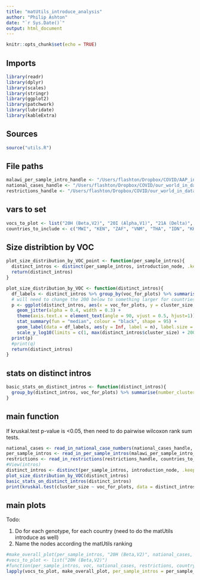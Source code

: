 ```yaml
---
title: "matUtils_introduce_analysis"
author: "Philip Ashton"
date: "`r Sys.Date()`"
output: html_document
---
```


```r
knitr::opts_chunk$set(echo = TRUE)
```

## Imports

```r

library(readr)
library(dplyr)
library(scales)
library(stringr)
library(ggplot2)
library(patchwork)
library(lubridate)
library(kableExtra)

```


## Sources

```r
source("utils.R")
```

## File paths

```r

malawi_per_sample_intro_handle <- "/Users/flashton/Dropbox/COVID/AAP_introductions/results/2022.12.02/malawian_introductions.excl_mwi_dups.txt"
national_cases_handle <- "/Users/flashton/Dropbox/COVID/our_world_in_data/2022.12.05/owid-covid-data.csv"
restrictions_handle <- "/Users/flashton/Dropbox/COVID/our_world_in_data/2022.12.05/international-travel-covid.csv"

```

## vars to set

```r

vocs_to_plot <- list("20H (Beta,V2)", "20I (Alpha,V1)", "21A (Delta)", "21I (Delta)", "21J (Delta)", "21K (Omicron)", "21L (Omicron)", "22A (Omicron)", "22B (Omicron)")
countries_to_include <- c("MWI", "KEN", "ZAF", "VNM", "THA", "IDN", "KHM")

```

## Size distribtion by VOC

```r

plot_size_distribution_by_VOC_point <- function(per_sample_intros){
  distinct_intros <- distinct(per_sample_intros, introduction_node, .keep_all = TRUE)
  return(distinct_intros)
}

plot_size_distribution_by_VOC <- function(distinct_intros){
  df_labels <- distinct_intros %>% group_by(voc_for_plots) %>% summarise(n = paste0("n = ",  n()))
  # will need to change the 200 below to something larger for countries with larger cluster sizes.
  p <- ggplot(distinct_intros, aes(x = voc_for_plots, y = cluster_size, colour = voc_for_plots)) +
    geom_jitter(alpha = 0.4, width = 0.3) + 
    theme(axis.text.x = element_text(angle = 90, vjust = 0.5, hjust=1)) +
    stat_summary(fun = "median", colour = "black", shape = 95) +
    geom_label(data = df_labels, aes(y = Inf, label = n), label.size = 0, fill = NA, vjust = 1) +
    scale_y_log10(limits = c(1, max(distinct_intros$cluster_size) + 200))
  print(p)
  #print(q)
  return(distinct_intros)
}

```

## stats on distinct intros

```r
basic_stats_on_distinct_intros <- function(distinct_intros){
  group_by(distinct_intros, voc_for_plots) %>% summarise(number_clusters = n(), number_genomes = sum(cluster_size), mean_cluster_size = mean(cluster_size, na.rm = TRUE), sd_cluster_size = sd(cluster_size, na.rm = TRUE), median_cluster_size = median(cluster_size, na.rm = TRUE), IQR_cluster_size = IQR(cluster_size, na.rm = TRUE)) %>% kbl() %>% kable_styling()
}
```



## main function

If kruskal.test p-value is <0.05, then need to do pairwise wilcoxon rank sum tests.

```r

national_cases <- read_in_national_case_numbers(national_cases_handle, countries_to_include)
per_sample_intros <- read_in_per_sample_intros(malawi_per_sample_intro_handle, vocs_to_plot)
restrictions <- read_in_restrictions(restrictions_handle, countries_to_include)
#View(intros)
distinct_intros <- distinct(per_sample_intros, introduction_node, .keep_all = TRUE)
plot_size_distribution_by_VOC(distinct_intros)
basic_stats_on_distinct_intros(distinct_intros)
print(kruskal.test(cluster_size ~ voc_for_plots, data = distinct_intros))

```

## main plots

Todo:

1. Do for each genotype, for each country (need to do the matUtils introduce as well)
2. Name the nodes according the matUtils ranking

```r

#make_overall_plot(per_sample_intros, "20H (Beta,V2)", national_cases, restrictions, "MWI")
#vocs_to_plot <- list("20H (Beta,V2)")
#function(per_sample_intros, voc, national_cases, restrictions, country_iso)
lapply(vocs_to_plot, make_overall_plot, per_sample_intros = per_sample_intros, national_cases = national_cases, restrictions = restrictions, country_iso = "MWI")

```
